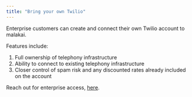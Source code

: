 ```yaml
---
title: "Bring your own Twilio"
---
```


Enterprise customers can create and connect their own Twilio account to malakai.

Features include:

1. Full ownership of telephony infrastructure
2. Ability to connect to existing telephony infrastructure
3. Closer control of spam risk and any discounted rates already included on the account

Reach out for enterprise access, [here](https://www.malakai.ai/survey/).